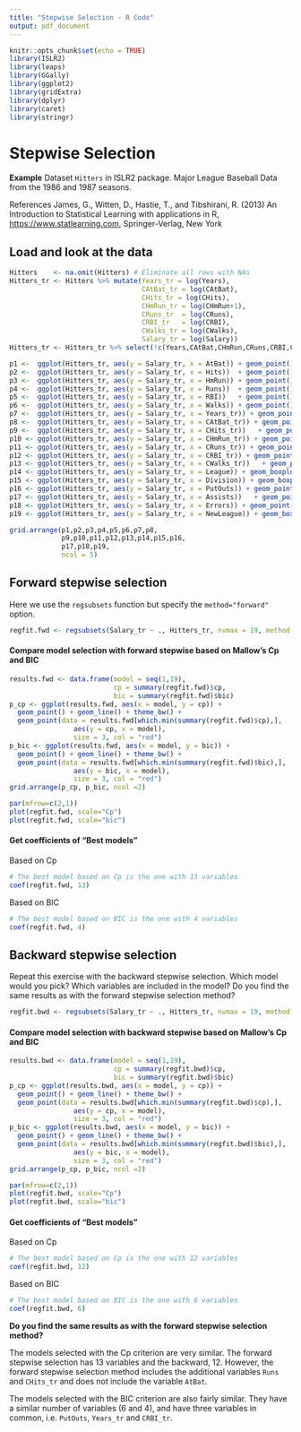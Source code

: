 ```yaml
---
title: "Stepwise Selection - R Code"
output: pdf_document
---
```


```r
knitr::opts_chunk$set(echo = TRUE)
library(ISLR2)
library(leaps)
library(GGally)
library(ggplot2)
library(gridExtra)
library(dplyr)
library(caret)
library(stringr)
```

# Stepwise Selection

**Example** Dataset `Hitters` in ISLR2 package. Major League Baseball Data from the 1986 and 1987 seasons.

References James, G., Witten, D., Hastie, T., and Tibshirani, R. (2013) An Introduction to Statistical Learning with applications in R, <https://www.statlearning.com>, Springer-Verlag, New York

## Load and look at the data

```r
Hitters    <- na.omit(Hitters) # Eliminate all rows with NAs
Hitters_tr <- Hitters %>% mutate(Years_tr = log(Years),
                                 CAtBat_tr = log(CAtBat),
                                 CHits_tr = log(CHits),
                                 CHmRun_tr = log(CHmRun+1),
                                 CRuns_tr  = log(CRuns),
                                 CRBI_tr   = log(CRBI),
                                 CWalks_tr = log(CWalks),
                                 Salary_tr = log(Salary))
Hitters_tr <- Hitters_tr %>% select(!c(Years,CAtBat,CHmRun,CRuns,CRBI,CWalks,Salary))
```

```r
p1 <-  ggplot(Hitters_tr, aes(y = Salary_tr, x = AtBat)) + geom_point() + theme_bw()
p2 <-  ggplot(Hitters_tr, aes(y = Salary_tr, x = Hits))  + geom_point() + theme_bw()
p3 <-  ggplot(Hitters_tr, aes(y = Salary_tr, x = HmRun)) + geom_point() + theme_bw()
p4 <-  ggplot(Hitters_tr, aes(y = Salary_tr, x = Runs))  + geom_point() + theme_bw()
p5 <-  ggplot(Hitters_tr, aes(y = Salary_tr, x = RBI))   + geom_point() + theme_bw()
p6 <-  ggplot(Hitters_tr, aes(y = Salary_tr, x = Walks)) + geom_point() + theme_bw()
p7 <-  ggplot(Hitters_tr, aes(y = Salary_tr, x = Years_tr)) + geom_point() + theme_bw()
p8 <-  ggplot(Hitters_tr, aes(y = Salary_tr, x = CAtBat_tr)) + geom_point() + theme_bw()
p9 <-  ggplot(Hitters_tr, aes(y = Salary_tr, x = CHits_tr))   + geom_point() + theme_bw()
p10 <- ggplot(Hitters_tr, aes(y = Salary_tr, x = CHmRun_tr)) + geom_point() + theme_bw()
p11 <- ggplot(Hitters_tr, aes(y = Salary_tr, x = CRuns_tr)) + geom_point() + theme_bw()
p12 <- ggplot(Hitters_tr, aes(y = Salary_tr, x = CRBI_tr)) + geom_point() + theme_bw()
p13 <- ggplot(Hitters_tr, aes(y = Salary_tr, x = CWalks_tr))   + geom_point() + theme_bw()
p14 <- ggplot(Hitters_tr, aes(y = Salary_tr, x = League)) + geom_boxplot() + theme_bw()
p15 <- ggplot(Hitters_tr, aes(y = Salary_tr, x = Division)) + geom_boxplot() + theme_bw()
p16 <- ggplot(Hitters_tr, aes(y = Salary_tr, x = PutOuts)) + geom_point() + theme_bw()
p17 <- ggplot(Hitters_tr, aes(y = Salary_tr, x = Assists))   + geom_point() + theme_bw()
p18 <- ggplot(Hitters_tr, aes(y = Salary_tr, x = Errors)) + geom_point() + theme_bw()
p19 <- ggplot(Hitters_tr, aes(y = Salary_tr, x = NewLeague)) + geom_boxplot() + theme_bw()

grid.arrange(p1,p2,p3,p4,p5,p6,p7,p8,
             p9,p10,p11,p12,p13,p14,p15,p16,
             p17,p18,p19,
             ncol = 5)
```

\newpage

## Forward stepwise selection

Here we use the `regsubsets` function but specify the `method="forward"` option.

```r
regfit.fwd <- regsubsets(Salary_tr ~ ., Hitters_tr, nvmax = 19, method = "forward")

```

#### Compare model selection with forward stepwise based on Mallow's Cp and BIC

```r
results.fwd <- data.frame(model = seq(1,19),
                          cp = summary(regfit.fwd)$cp,
                          bic = summary(regfit.fwd)$bic)
p_cp <- ggplot(results.fwd, aes(x = model, y = cp)) + 
  geom_point() + geom_line() + theme_bw() + 
  geom_point(data = results.fwd[which.min(summary(regfit.fwd)$cp),], 
                aes(y = cp, x = model), 
                size = 3, col = "red")
p_bic <- ggplot(results.fwd, aes(x = model, y = bic)) + 
  geom_point() + geom_line() + theme_bw() + 
  geom_point(data = results.fwd[which.min(summary(regfit.fwd)$bic),], 
                aes(y = bic, x = model), 
                size = 3, col = "red")
grid.arrange(p_cp, p_bic, ncol =2)
```

\newpage

```r
par(mfrow=c(2,1))
plot(regfit.fwd, scale="Cp")
plot(regfit.fwd, scale="bic")
```

#### Get coefficients of "Best models"

Based on Cp

```r
# The best model based on Cp is the one with 13 variables
coef(regfit.fwd, 13)
```

Based on BIC

```r
# The best model based on BIC is the one with 4 variables
coef(regfit.fwd, 4)
```

\newpage

## Backward stepwise selection

Repeat this exercise with the backward stepwise selection. Which model would you pick? Which variables are included in the model? Do you find the same results as with the forward stepwise selection method?

```r
regfit.bwd <- regsubsets(Salary_tr ~ ., Hitters_tr, nvmax = 19, method = "backward")
```

#### Compare model selection with backward stepwise based on Mallow's Cp and BIC

```r
results.bwd <- data.frame(model = seq(1,19),
                          cp = summary(regfit.bwd)$cp,
                          bic = summary(regfit.bwd)$bic)
p_cp <- ggplot(results.bwd, aes(x = model, y = cp)) + 
  geom_point() + geom_line() + theme_bw() + 
  geom_point(data = results.bwd[which.min(summary(regfit.bwd)$cp),], 
                aes(y = cp, x = model), 
                size = 3, col = "red")
p_bic <- ggplot(results.bwd, aes(x = model, y = bic)) + 
  geom_point() + geom_line() + theme_bw() + 
  geom_point(data = results.bwd[which.min(summary(regfit.bwd)$bic),], 
                aes(y = bic, x = model), 
                size = 3, col = "red")
grid.arrange(p_cp, p_bic, ncol =2)
```

\newpage

```r
par(mfrow=c(2,1))
plot(regfit.bwd, scale="Cp")
plot(regfit.bwd, scale="bic")
```

#### Get coefficients of "Best models"

Based on Cp

```r
# The best model based on Cp is the one with 12 variables
coef(regfit.bwd, 12)
```

Based on BIC

```r
# The best model based on BIC is the one with 6 variables
coef(regfit.bwd, 6)
```

**Do you find the same results as with the forward stepwise selection method?**

The models selected with the Cp criterion are very similar. The forward stepwise selection has 13 variables and the backward, 12. However, the forward stepwise selection method includes the additional variables `Runs` and `CHits_tr` and does not include the variable `AtBat`.

The models selected with the BIC criterion are also fairly similar. They have a similar number of variables (6 and 4), and have three variables in common, i.e. `PutOuts`, `Years_tr` and `CRBI_tr`.

